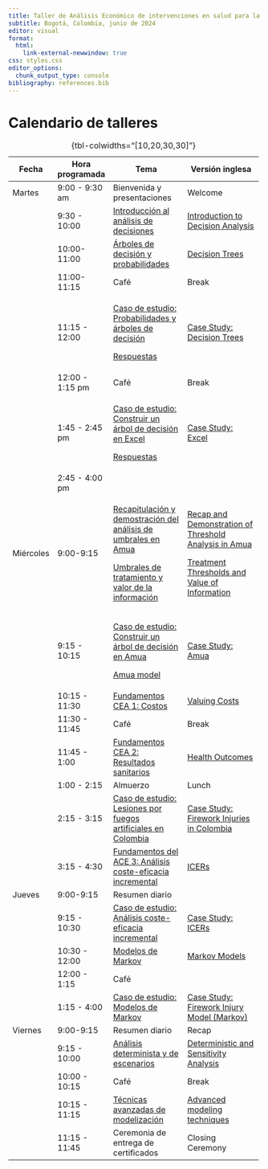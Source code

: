 ```yaml
---
title: Taller de Análisis Económico de intervenciones en salud para la toma de decisiones
subtitle: Bogotá, Colombia, junio de 2024
editor: visual
format: 
  html:
    link-external-newwindow: true
css: styles.css
editor_options: 
  chunk_output_type: console
bibliography: references.bib
---
```


# Calendario de talleres

+-----------+-----------------+---------------------------------------------------------------------------------------------------------------+--------------------------------------------------------------------------------------------------------------------------------+
| Fecha     | Hora programada | Tema                                                                                                          | Versión inglesa                                                                                                                |
+===========+=================+===============================================================================================================+================================================================================================================================+
| Martes    | 9:00 - 9:30 am  | Bienvenida y presentaciones                                                                                   | Welcome                                                                                                                        |
+-----------+-----------------+---------------------------------------------------------------------------------------------------------------+--------------------------------------------------------------------------------------------------------------------------------+
|           | 9:30 - 10:00    | [Introducción al análisis de decisiones](lectures/ESP_lec_1a.introduction-to-decision-analysis.qmd)           | [Introduction to Decision Analysis](lectures/lec_1a.introduction-to-decision-analysis.qmd "Introduction to Decision Analysis") |
+-----------+-----------------+---------------------------------------------------------------------------------------------------------------+--------------------------------------------------------------------------------------------------------------------------------+
|           | 10:00-11:00     | [Árboles de decisión y probabilidades](lectures/ESP_lec_2.decision-trees-and-probabilities.qmd)               | [Decision Trees](lectures/lec_2.decision-trees-and-probabilities.qmd "Decision Trees and Probabilities")                       |
+-----------+-----------------+---------------------------------------------------------------------------------------------------------------+--------------------------------------------------------------------------------------------------------------------------------+
|           | 11:00-11:15     | Café                                                                                                          | Break                                                                                                                          |
+-----------+-----------------+---------------------------------------------------------------------------------------------------------------+--------------------------------------------------------------------------------------------------------------------------------+
|           | 11:15 - 12:00   | [Caso de estudio: Probabilidades y árboles de decisión](case-studies/ESP_cs_prob-decision.html)               | [Case Study: Decision Trees](case-studies/cs_prob-decision.html)                                                               |
|           |                 |                                                                                                               |                                                                                                                                |
|           |                 | [Respuestas](case-studies/answer-keys/ESP_cs_decision-tree.pdf)                                               |                                                                                                                                |
+-----------+-----------------+---------------------------------------------------------------------------------------------------------------+--------------------------------------------------------------------------------------------------------------------------------+
|           | 12:00 - 1:15 pm | Café                                                                                                          | Break                                                                                                                          |
+-----------+-----------------+---------------------------------------------------------------------------------------------------------------+--------------------------------------------------------------------------------------------------------------------------------+
|           | 1:45 - 2:45 pm  | [Caso de estudio: Construir un árbol de decisión en Excel](case-studies/answer-keys/cs1_PE_v1_ANS.xlsx)       | [Case Study: Excel](case-studies/cs_decision-tree-excel.qmd)                                                                   |
|           |                 |                                                                                                               |                                                                                                                                |
|           |                 | [Respuestas](case-studies/answer-keys/cs1_PE_v1_ANS.xlsx)                                                     |                                                                                                                                |
+-----------+-----------------+---------------------------------------------------------------------------------------------------------------+--------------------------------------------------------------------------------------------------------------------------------+
|           | 2:45 - 4:00 pm  |                                                                                                               |                                                                                                                                |
+-----------+-----------------+---------------------------------------------------------------------------------------------------------------+--------------------------------------------------------------------------------------------------------------------------------+
| Miércoles | 9:00-9:15       | [Recapitulación y demostración del análisis de umbrales en Amua](lectures/ESP_lec_day1-review.qmd)            | [Recap and Demonstration of Threshold Analysis in Amua](lectures/lec_day1-review.qmd)                                          |
|           |                 |                                                                                                               |                                                                                                                                |
|           |                 | [Umbrales de tratamiento y valor de la información](lectures/ESP_lec_4a.trt-thresholds-voi)                   | [Treatment Thresholds and Value of Information](lectures/lec_4a.trt-thresholds-voi)                                            |
+-----------+-----------------+---------------------------------------------------------------------------------------------------------------+--------------------------------------------------------------------------------------------------------------------------------+
|           | 9:15 - 10:15    | [Caso de estudio: Construir un árbol de decisión en Amua](case-studies/ESP_cs_decision-tree-amua.qmd)         | [Case Study: Amua](case-studies/cs_decision-tree-amua.qmd)                                                                     |
|           |                 |                                                                                                               |                                                                                                                                |
|           |                 | [Amua model](case-studies/cs_amua-decision-tree.amua)                                                         |                                                                                                                                |
+-----------+-----------------+---------------------------------------------------------------------------------------------------------------+--------------------------------------------------------------------------------------------------------------------------------+
|           | 10:15 - 11:30   | [Fundamentos CEA 1: Costos](lectures/ESP_lec_5a.cea-fundamentals1.qmd)                                        | [Valuing Costs](lectures/lec_5a.cea-fundamentals1.qmd "Costs")                                                                 |
+-----------+-----------------+---------------------------------------------------------------------------------------------------------------+--------------------------------------------------------------------------------------------------------------------------------+
|           | 11:30 - 11:45   | Café                                                                                                          | Break                                                                                                                          |
+-----------+-----------------+---------------------------------------------------------------------------------------------------------------+--------------------------------------------------------------------------------------------------------------------------------+
|           | 11:45 - 1:00    | [Fundamentos CEA 2: Resultados sanitarios](lectures/ESP_lec_5b.cea-fundamentals2.qmd)                         | [Health Outcomes](lectures/lec_5b.cea-fundamentals2.qmd "Health outcomes")                                                     |
+-----------+-----------------+---------------------------------------------------------------------------------------------------------------+--------------------------------------------------------------------------------------------------------------------------------+
|           | 1:00 - 2:15     | Almuerzo                                                                                                      | Lunch                                                                                                                          |
+-----------+-----------------+---------------------------------------------------------------------------------------------------------------+--------------------------------------------------------------------------------------------------------------------------------+
|           | 2:15 - 3:15     | [Caso de estudio: Lesiones por fuegos artificiales en Colombia](case-studies/ESP_cs_injury-decision-tree.qmd) | [Case Study: Firework Injuries in Colombia](case-studies/cs_injury-decision-tree.qmd)                                          |
+-----------+-----------------+---------------------------------------------------------------------------------------------------------------+--------------------------------------------------------------------------------------------------------------------------------+
|           | 3:15 - 4:30     | [Fundamentos del ACE 3: Análisis coste-eficacia incremental](lectures/ESP_lec_6.ICERs.qmd)                    | [ICERs](lectures/lec_6.ICERs.qmd "Incremental CEA")                                                                            |
+-----------+-----------------+---------------------------------------------------------------------------------------------------------------+--------------------------------------------------------------------------------------------------------------------------------+
| Jueves    | 9:00-9:15       | Resumen diario                                                                                                |                                                                                                                                |
+-----------+-----------------+---------------------------------------------------------------------------------------------------------------+--------------------------------------------------------------------------------------------------------------------------------+
|           | 9:15 - 10:30    | [Caso de estudio: Análisis coste-eficacia incremental](case-studies/ESP_cs_icer.html)                         | [Case Study: ICERs](case-studies/cs_icer.qmd)                                                                                  |
+-----------+-----------------+---------------------------------------------------------------------------------------------------------------+--------------------------------------------------------------------------------------------------------------------------------+
|           | 10:30 - 12:00   | [Modelos de Markov](lectures/ESP_lec_7.MarkovModels1.qmd)                                                     | [Markov Models](lectures/lec_7.MarkovModels1.qmd)                                                                              |
+-----------+-----------------+---------------------------------------------------------------------------------------------------------------+--------------------------------------------------------------------------------------------------------------------------------+
|           | 12:00 - 1:15    | Café                                                                                                          |                                                                                                                                |
+-----------+-----------------+---------------------------------------------------------------------------------------------------------------+--------------------------------------------------------------------------------------------------------------------------------+
|           | 1:15 - 4:00     | [Caso de estudio: Modelos de Markov](case-studies/ESP_cs_injury-markov.qmd)                                   | [Case Study: Firework Injury Model (Markov)](case-studies/cs_injury-markov.qmd)                                                |
+-----------+-----------------+---------------------------------------------------------------------------------------------------------------+--------------------------------------------------------------------------------------------------------------------------------+
| Viernes   | 9:00-9:15       | Resumen diario                                                                                                | Recap                                                                                                                          |
+-----------+-----------------+---------------------------------------------------------------------------------------------------------------+--------------------------------------------------------------------------------------------------------------------------------+
|           | 9:15 - 10:00    | [Análisis determinista y de escenarios](lectures/ESP_lec_sensitivity.qmd)                                     | [Deterministic and Sensitivity Analysis](lectures/lec_sensitivity.qmd)                                                         |
+-----------+-----------------+---------------------------------------------------------------------------------------------------------------+--------------------------------------------------------------------------------------------------------------------------------+
|           | 10:00 - 10:15   | Café                                                                                                          | Break                                                                                                                          |
+-----------+-----------------+---------------------------------------------------------------------------------------------------------------+--------------------------------------------------------------------------------------------------------------------------------+
|           | 10:15 - 11:15   | [Técnicas avanzadas de modelización](lectures/ESP_lec_advanced-modeling-techniques.qmd)                       | [Advanced modeling techniques](lectures/lec_advanced-modeling-techniques.qmd)                                                  |
+-----------+-----------------+---------------------------------------------------------------------------------------------------------------+--------------------------------------------------------------------------------------------------------------------------------+
|           | 11:15 - 11:45   | Ceremonia de entrega de certificados                                                                          | Closing Ceremony                                                                                                               |
+-----------+-----------------+---------------------------------------------------------------------------------------------------------------+--------------------------------------------------------------------------------------------------------------------------------+

: {tbl-colwidths="\[10,20,30,30\]"}
